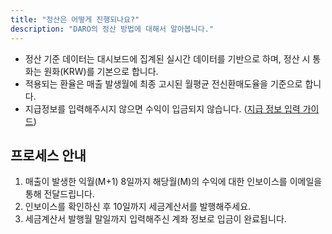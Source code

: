```yaml
---
title: "정산은 어떻게 진행되나요?"
description: "DARO의 정산 방법에 대해서 알아봅니다."
---
```


- 정산 기준 데이터는 대시보드에 집계된 실시간 데이터를 기반으로 하며, 정산 시 통화는 원화(KRW)를 기본으로 합니다.
- 적용되는 환율은 매출 발생월에 최종 고시된 월평균 전신환매도율을 기준으로 합니다.
- 지급정보를 입력해주시지 않으면 수익이 입금되지 않습니다. ([지급 정보 입력 가이드](https://docs.daro.so/how-to-use/enter-payment-info))

## 프로세스 안내
1. 매출이 발생한 익월(M+1) 8일까지 해당월(M)의 수익에 대한 인보이스를 이메일을 통해 전달드립니다. 
2. 인보이스를 확인하신 후 10일까지 세금계산서를 발행해주세요.
3. 세금계산서 발행월 말일까지 입력해주신 계좌 정보로 입금이 완료됩니다.